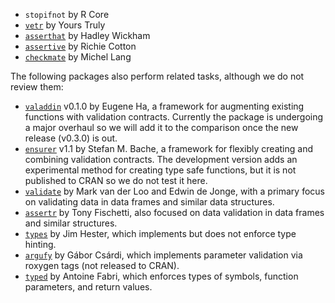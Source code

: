 
* `stopifnot` by R Core
* [`vetr`](https://github.com/brodieG/vetr) by Yours Truly
* [`asserthat`](https://github.com/hadley/assertthat) by Hadley Wickham
* [`assertive`](https://www.r-pkg.org/pkg/assertive) by Richie Cotton
* [`checkmate`](https://github.com/mllg/checkmate) by Michel Lang

The following packages also perform related tasks, although we do not review
them:

* [`valaddin`](https://github.com/egnha/valaddin) v0.1.0 by Eugene Ha, a
  framework for augmenting existing functions with validation contracts.
  Currently the package is undergoing a major overhaul so we will add it to the
  comparison once the new release (v0.3.0) is out.
* [`ensurer`](https://github.com/smbache/ensurer) v1.1 by Stefan M. Bache, a
  framework for flexibly creating and combining validation contracts.  The
  development version adds an experimental method for creating type safe
  functions, but it is not published to CRAN so we do not test it here.
* [`validate`](https://github.com/data-cleaning/validate) by Mark van
  der Loo and Edwin de Jonge, with a primary focus on validating data in data
  frames and similar data structures.
* [`assertr`](https://github.com/ropensci/assertr) by Tony Fischetti, also
  focused on data validation in data frames and similar structures.
* [`types`](https://github.com/jimhester/types) by Jim Hester, which implements
  but does not enforce type hinting.
* [`argufy`](https://github.com/gaborcsardi/argufy) by Gábor Csárdi, which
  implements parameter validation via roxygen tags (not released to CRAN).
* [`typed`](https://moodymudskipper.github.io/typed/) by Antoine Fabri, which
  enforces types of symbols, function parameters, and return values.
